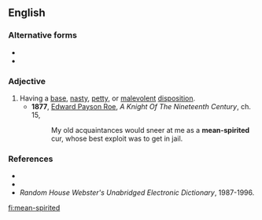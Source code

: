 ==English==

===Alternative forms===
* {{l|en|mean spirited}}
* {{l|en|meanspirited}}

===Adjective===
{{en-adj}}

# Having a [[base]], [[nasty]], [[petty]], or [[malevolent]] [[disposition]].
#* '''1877''', [[w:Edward_Payson_Roe|Edward Payson Roe]], ''A Knight Of The Nineteenth Century'', ch. 15,
#*: My old acquaintances would sneer at me as a '''mean-spirited''' cur, whose best exploit was to get in jail.

===References===
* {{R:Webster 1913}}
* {{R:Dictionary.com}}
* ''Random House Webster's Unabridged Electronic Dictionary'', 1987-1996.

[[fi:mean-spirited]]